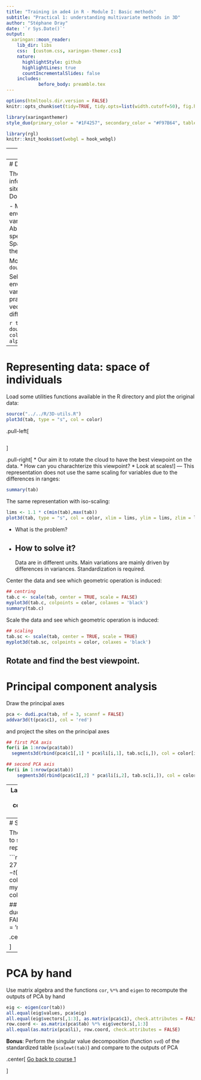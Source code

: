 ```yaml
---
title: "Training in ade4 in R - Module I: Basic methods"
subtitle: "Practical 1: understanding multivariate methods in 3D"  
author: "Stéphane Dray"
date: '`r Sys.Date()`'
output:
  xaringan::moon_reader:
    lib_dir: libs
    css:  [custom.css, xaringan-themer.css] 
    nature:
      highlightStyle: github
      highlightLines: true
      countIncrementalSlides: false
    includes:
            before_body: preamble.tex
---
```


```r
options(htmltools.dir.version = FALSE)
knitr::opts_chunk$set(tidy=TRUE, tidy.opts=list(width.cutoff=50), fig.height= 4, fig.width=4, dev='svg', fig.align="center", fig.path = "fig/")
```

```r
library(xaringanthemer)
style_duo(primary_color = "#1F4257", secondary_color = "#F97B64", table_row_even_background_color = "#1F4257")
```

```r
library(rgl)
knitr::knit_hooks$set(webgl = hook_webgl)
```
---
# Introduction

In this practical we will try to understand the main principles of multivariate methods by interactive representation in 3 dimensions using the `rgl` package

First, load the required packages:

```r
library(ade4)
library(rgl)
```

and then the data set `doubs` available in `ade4`

```r
data(doubs)
```
---
# Data

The data set contains information on 30 sites sampled on the Doubs river:

- Measurments of 11 environmental variables in `$env`
- Abundances of 27 fish species in `$fish`
- Spatial coordinates of the sites in `$xy`

More details? Try `?doubs`

Select 3 environmental variables for this practical and define a vector to color the different sites:

```r
tab <- doubs$env[,c(3,8,10)]
color <- rainbow(30, alpha = 0.5)
```
---
# Representing data: space of individuals

Load some utilities functions available in the R directory and plot the original data:


```r
source("../../R/3D-utils.R")
plot3d(tab, type = "s", col = color)
```

.pull-left[
```r
```
]

.pull-right[
* Our aim it to rotate the cloud to have the best viewpoint on the data.
* How can you charachterize this viewpoint?
* Look at scales!
]
---
This representation does not use the same scaling for variables due to the differences in ranges:

```r
summary(tab)
```

The same representation with iso-scaling:
```r
lims <- 1.1 * c(min(tab),max(tab))
plot3d(tab, type = "s", col = color, xlim = lims, ylim = lims, zlim = lims)
```

* What is the problem?

* How to solve it?
---
Data are in different units. Main variations are mainly driven by differences in variances. Standardization is required.

Center the data and see which geometric operation is induced:

```r
## centring
tab.c <- scale(tab, center = TRUE, scale = FALSE)
myplot3d(tab.c, colpoints = color, colaxes = 'black')
summary(tab.c)
```

Scale the data and see which geometric operation is induced:
```r
## scaling
tab.sc <- scale(tab, center = TRUE, scale = TRUE)
myplot3d(tab.sc, colpoints = color, colaxes = 'black')
```

Rotate and find the best viewpoint.
---
# Principal component analysis

Draw the principal axes

```r
pca <- dudi.pca(tab, nf = 3, scannf = FALSE) 
addvar3d(t(pca$c1), col = 'red')
```

and project the sites on the principal axes

```r
## first PCA axis
for(i in 1:nrow(pca$tab))
  segments3d(rbind(pca$c1[,1] * pca$li[i,1], tab.sc[i,]), col = color[i], lty = 3)

## second PCA axis
for(i in 1:nrow(pca$tab))
    segments3d(rbind(pca$c1[,2] * pca$li[i,2], tab.sc[i,]), col = color[i])
```
---
Lastly, we can use the principal axes as a new system of coordinates and represent the data in this new system

```r
open3d()
myplot3d(pca$li, colpoints = color, colaxes = 'black')
addvar3d((pca$c1), col = 'red')
```
---
# Space of variables

The same approach can be used to search for the best representation of variables. 

```r
tab2 <- doubs$env[c(1,11,27),]
tab2.sc <- t(scale(doubs$env[c(1,11,27),]))
color.var <- rainbow(11)
myplot3d2(tab2.sc, colarrows = color.var, colaxes = 'black')

## add PCA axes
pca2 <- dudi.pca(tab2, nf = 3, scannf = FALSE) 
addvar3d(t(pca2$l1), col = 'red')
```

.center[
[Go back to course 1](../../course/session1/session1.html#12)

]
---
# PCA by hand

Use matrix algebra and the functions `cor`, `%*%` and `eigen` to recompute the outputs of PCA by hand

```r
eig <- eigen(cor(tab))
all.equal(eig$values, pca$eig)
all.equal(eig$vectors[,1:3], as.matrix(pca$c1), check.attributes = FALSE)
row.coord <- as.matrix(pca$tab) %*% eig$vectors[,1:3]
all.equal(as.matrix(pca$li), row.coord, check.attributes = FALSE)
```

**Bonus**: Perform the singular value decomposition (function `svd`) of the standardized table (`scalewt(tab)`) and compare to the outputs of PCA


.center[
[Go back to course 1](../../course/session1/session1.html#18)

]
